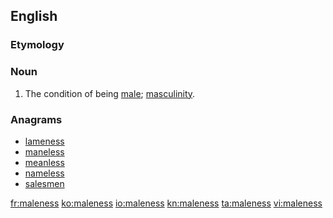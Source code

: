 ==English==

===Etymology===
{{suffix|male|ness|lang=en}}

===Noun===
{{en-noun|~|es}}

# The condition of being [[male]]; [[masculinity]].

===Anagrams===
* [[lameness#English|lameness]]
* [[maneless#English|maneless]]
* [[meanless#English|meanless]]
* [[nameless#English|nameless]]
* [[salesmen#English|salesmen]]

[[fr:maleness]]
[[ko:maleness]]
[[io:maleness]]
[[kn:maleness]]
[[ta:maleness]]
[[vi:maleness]]